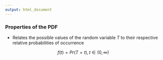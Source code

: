 ```yaml
---
output: html_document
---
```


### Properties of the PDF

- Relates the possible values of the random variable $T$ to their respective relative probabilities of occurrence

$$f(t)=Pr(T=t), t\in (0,\infty)$$
